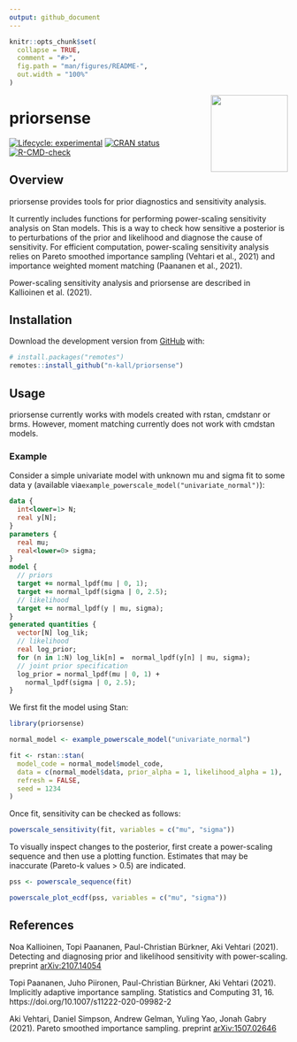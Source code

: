 ```yaml
---
output: github_document
---
```


<!-- README.md is generated from README.Rmd. Please edit that file -->

```r
knitr::opts_chunk$set(
  collapse = TRUE,
  comment = "#>",
  fig.path = "man/figures/README-",
  out.width = "100%"
)
```

<img src='man/figures/logo.png' align="right" height="139" />

# priorsense

<!-- badges: start -->
[![Lifecycle: experimental](https://img.shields.io/badge/lifecycle-experimental-orange.svg)](https://www.tidyverse.org/lifecycle/#experimental)
[![CRAN status](https://www.r-pkg.org/badges/version/priorsense)](https://CRAN.R-project.org/package=priorsense)
[![R-CMD-check](https://github.com/n-kall/priorsense/workflows/R-CMD-check/badge.svg)](https://github.com/n-kall/priorsense/actions)
<!-- badges: end -->

## Overview

priorsense provides tools for prior diagnostics and sensitivity
analysis.

It currently includes functions for performing power-scaling
sensitivity analysis on Stan models. This is a way to check how
sensitive a posterior is to perturbations of the prior and likelihood
and diagnose the cause of sensitivity. For efficient computation,
power-scaling sensitivity analysis relies on Pareto smoothed
importance sampling (Vehtari et al., 2021) and importance weighted
moment matching (Paananen et al., 2021).

Power-scaling sensitivity analysis and priorsense are described in
Kallioinen et al. (2021).

## Installation

Download the development version from [GitHub](https://github.com/) with:

```r
# install.packages("remotes")
remotes::install_github("n-kall/priorsense")
```

## Usage

priorsense currently works with models created with rstan, cmdstanr or
brms. However, moment matching currently does not work with cmdstan
models.

### Example 

Consider a simple univariate model with unknown mu and sigma fit to
some data y (available
via`example_powerscale_model("univariate_normal")`):

```stan
data {
  int<lower=1> N;
  real y[N];
}
parameters {
  real mu;
  real<lower=0> sigma;
}
model {
  // priors
  target += normal_lpdf(mu | 0, 1);
  target += normal_lpdf(sigma | 0, 2.5);
  // likelihood
  target += normal_lpdf(y | mu, sigma);
}
generated quantities {
  vector[N] log_lik;
  // likelihood
  real log_prior;
  for (n in 1:N) log_lik[n] =  normal_lpdf(y[n] | mu, sigma);
  // joint prior specification
  log_prior = normal_lpdf(mu | 0, 1) +
	normal_lpdf(sigma | 0, 2.5);
}
```

We first fit the model using Stan:

```r
library(priorsense)

normal_model <- example_powerscale_model("univariate_normal")

fit <- rstan::stan(
  model_code = normal_model$model_code,
  data = c(normal_model$data, prior_alpha = 1, likelihood_alpha = 1),
  refresh = FALSE,
  seed = 1234
)
```

Once fit, sensitivity can be checked as follows:
```r
powerscale_sensitivity(fit, variables = c("mu", "sigma"))
```

To visually inspect changes to the posterior, first create a
power-scaling sequence and then use a plotting function. Estimates
that may be inaccurate (Pareto-k values > 0.5) are indicated.

```r
pss <- powerscale_sequence(fit)

powerscale_plot_ecdf(pss, variables = c("mu", "sigma"))
```

## References

Noa Kallioinen, Topi Paananen, Paul-Christian Bürkner, Aki Vehtari (2021).
Detecting and diagnosing prior and likelihood sensitivity with
power-scaling. preprint [arXiv:2107.14054](https://arxiv.org/abs/2107.14054)

Topi Paananen, Juho Piironen, Paul-Christian Bürkner, Aki Vehtari (2021).
Implicitly adaptive importance sampling. Statistics and Computing
31, 16. https://doi.org/10.1007/s11222-020-09982-2

Aki Vehtari, Daniel Simpson, Andrew Gelman, Yuling Yao, Jonah Gabry (2021).
Pareto smoothed importance sampling. preprint [arXiv:1507.02646](https://arxiv.org/abs/1507.02646)
